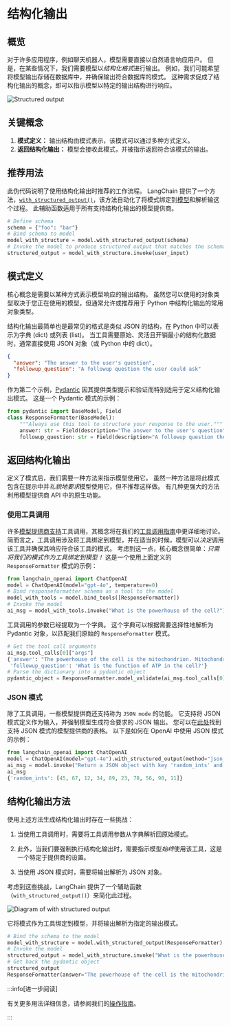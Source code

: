 # 结构化输出

## 概览

对于许多应用程序，例如聊天机器人，模型需要直接以自然语言响应用户。
但是，在某些情况下，我们需要模型以*结构化格式*进行输出。
例如，我们可能希望将模型输出存储在数据库中，并确保输出符合数据库的模式。
这种需求促成了结构化输出的概念，即可以指示模型以特定的输出结构进行响应。

![Structured output](/img/structured_output.png)

## 关键概念

1. **模式定义：** 输出结构由模式表示，该模式可以通过多种方式定义。<br/>
2. **返回结构化输出：** 模型会接收此模式，并被指示返回符合该模式的输出。

## 推荐用法

此伪代码说明了使用结构化输出时推荐的工作流程。
LangChain 提供了一个方法，[`with_structured_output()`](/docs/how_to/structured_output/#the-with_structured_output-method)，该方法自动化了将模式绑定到[模型](/docs/concepts/chat_models/)和解析输﻿这个过程。
此辅助函数适用于所有支持结构化输出的模型提供商。

```python
# Define schema
schema = {"foo": "bar"}
# Bind schema to model
model_with_structure = model.with_structured_output(schema)
# Invoke the model to produce structured output that matches the schema
structured_output = model_with_structure.invoke(user_input)
```

## 模式定义

核心概念是需要以某种方式表示模型响应的输出结构。
虽然您可以使用​​的对象类型取决于您正在使用的模型，但通常允许或推荐用于 Python 中结构化输出的常用对象类型。

结构化输出最简单也是最常见的格式是类似 JSON 的结构，在 Python 中可以表示为字典 (dict) 或列表 (list)。
当工具需要原始、灵活且开销最小的结构化数据时，通常直接使用 JSON 对象（或 Python 中的 dict）。

```json
{
  "answer": "The answer to the user's question",
  "followup_question": "A followup question the user could ask"
}
```

作为第二个示例，[Pydantic](https://docs.pydantic.dev/latest/) 因其提供类型提示和验证而特别适用于定义结构化输出模式。
这是一个 Pydantic 模式的示例：

```python
from pydantic import BaseModel, Field
class ResponseFormatter(BaseModel):
    """Always use this tool to structure your response to the user."""
    answer: str = Field(description="The answer to the user's question")
    followup_question: str = Field(description="A followup question the user could ask")

```

## 返回结构化输出

定义了模式后，我们需要一种方法来指示模型使用它。
虽然一种方法是将此模式包含在提示中并*礼貌地要求*模型使用它，但不推荐这样做。
有几种更强大的方法利用模型提供商 API 中的原生功能。

### 使用工具调用

许多[模型提供商支持](/docs/integrations/chat/)工具调用，其概念将在我们的[工具调用指南](/docs/concepts/tool_calling/)中更详细地讨论。
简而言之，工具调用涉及将工具绑定到模型，并在适当的时候，模型可以*决定*调用该工具并确保其响应符合该工具的模式。
考虑到这一点，核心概念很简单：*只需将我们的模式作为工具绑定到模型！*
这是一个使用上面定义的 `ResponseFormatter` 模式的示例：

```python
from langchain_openai import ChatOpenAI
model = ChatOpenAI(model="gpt-4o", temperature=0)
# Bind responseformatter schema as a tool to the model
model_with_tools = model.bind_tools([ResponseFormatter])
# Invoke the model
ai_msg = model_with_tools.invoke("What is the powerhouse of the cell?")
```

工具调用的参数已经提取为一个字典。
这个字典可以根据需要选择性地解析为 Pydantic 对象，以匹配我们原始的 `ResponseFormatter` 模式。

```python
# Get the tool call arguments
ai_msg.tool_calls[0]["args"]
{'answer': "The powerhouse of the cell is the mitochondrion. Mitochondria are organelles that generate most of the cell's supply of adenosine triphosphate (ATP), which is used as a source of chemical energy.",
 'followup_question': 'What is the function of ATP in the cell?'}
# Parse the dictionary into a pydantic object
pydantic_object = ResponseFormatter.model_validate(ai_msg.tool_calls[0]["args"])
```

### JSON 模式

除了工具调用，一些模型提供商还支持称为 `JSON mode` 的功能。
它支持将 JSON 模式定义作为输入，并强制模型生成符合要求的 JSON 输出。
您可以在[此处](/docs/integrations/chat/)找到支持 JSON 模式的模型提供商的表格。
以下是如何在 OpenAI 中使用 JSON 模式的示例：

```python
from langchain_openai import ChatOpenAI
model = ChatOpenAI(model="gpt-4o").with_structured_output(method="json_mode")
ai_msg = model.invoke("Return a JSON object with key 'random_ints' and a value of 10 random ints in [0-99]")
ai_msg
{'random_ints': [45, 67, 12, 34, 89, 23, 78, 56, 90, 11]}
```

## 结构化输出方法

使用上述方法生成结构化输出时存在一些挑战：

1. 当使用工具调用时，需要将工具调用参数从字典解析回原始模式。<br/>  

2. 此外，当我们要强制执行结构化输出时，需要指示模型*始终*使用该工具，这是一个特定于提供商的设置。<br/> 

3. 当使用 JSON 模式时，需要将输出解析为 JSON 对象。 

考虑到这些挑战，LangChain 提供了一个辅助函数（`with_structured_output()`）来简化此过程。

![Diagram of with structured output](/img/with_structured_output.png)

它将模式作为工具绑定到模型，并将输出解析为指定的输出模式。

```python
# Bind the schema to the model
model_with_structure = model.with_structured_output(ResponseFormatter)
# Invoke the model
structured_output = model_with_structure.invoke("What is the powerhouse of the cell?")
# Get back the pydantic object
structured_output
ResponseFormatter(answer="The powerhouse of the cell is the mitochondrion. Mitochondria are organelles that generate most of the cell's supply of adenosine triphosphate (ATP), which is used as a source of chemical energy.", followup_question='What is the function of ATP in the cell?')
```

:::info[进一步阅读]

有关更多用法详细信息，请参阅我们的[操作指南](/docs/how_to/structured_output/#the-with_structured_output-method)。

:::